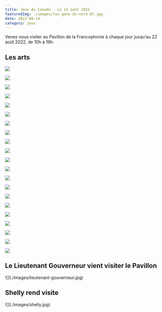 ```yaml
---
title: Jeux du Canada - Le 14 août 2022
featuredImg: ./images/les-gens-du-nord-07.jpg
date: 2022-08-14
category: jeux
---
```

Venez nous visiter au Pavillon de la Francophonie à chaque jour jusqu’au 22 août 2022, de 10h à 18h.

<h2 className="pt-5">Les arts</h2>
<div className="row">
<div className="col-md-4 my-3">

![](./images/les-gens-du-nord-1.jpg)
</div>
<div className="col-md-4 my-3">

![](./images/les-gens-du-nord-2.jpg)
</div>
<div className="col-md-4 my-3">

![](./images/les-gens-du-nord-3.jpg)
</div>
<div className="col-md-4 my-3">

![](./images/les-gens-du-nord-4.jpg)
</div>
<div className="col-md-4 my-3">

![](./images/les-gens-du-nord-5.jpg)
</div>
<div className="col-md-4 my-3">

![](./images/les-gens-du-nord-6.jpg)
</div>
<div className="col-md-4 my-3">

![](./images/les-gens-du-nord-7.jpg)
</div>
<div className="col-md-4 my-3">

![](./images/les-gens-du-nord-8.jpg)
</div>
<div className="col-md-4 my-3">

![](./images/les-gens-du-nord-9.jpg)
</div>
<div className="col-md-4 my-3">

![](./images/les-gens-du-nord-10.jpg)
</div>
<div className="col-md-4 my-3">

![](./images/les-gens-du-nord-11.jpg)
</div>
<div className="col-md-4 my-3">

![](./images/les-gens-du-nord-12.jpg)
</div>
<div className="col-md-4 my-3">

![](./images/les-gens-du-nord-13.jpg)
</div>
<div className="col-md-4 my-3">

![](./images/les-gens-du-nord-14.jpg)
</div>
<div className="col-md-4 my-3">

![](./images/les-gens-du-nord-15.jpg)
</div>
<div className="col-md-4 my-3">

![](./images/les-gens-du-nord-16.jpg)
</div>
<div className="col-md-4 my-3">

![](./images/les-gens-du-nord-17.jpg)
</div>
<div className="col-md-4 my-3">

![](./images/les-gens-du-nord-18.jpg)
</div>
<div className="col-md-4 my-3">

![](./images/les-gens-du-nord-19.jpg)
</div>
<div className="col-md-4 my-3">

![](./images/les-gens-du-nord-20.jpg)
</div>
<div className="col-md-4 my-3">

![](./images/les-gens-du-nord-21.jpg)
</div>
</div>

<h2 className="pt-5">Le Lieutenant Gouverneur vient visiter le Pavillon</h2>
<div className="col-md-6 my-3">
![](./images/lieutenant-gouverneur.jpg)
</div>

<h2 className="pt-5">Shelly rend visite</h2>
![](./images/shelly.jpg)